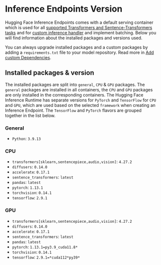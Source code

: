 # Inference Endpoints Version

Hugging Face Inference Endpoints comes with a default serving container which is used for all [supported Transformers and Sentence-Transformers tasks](/docs/inference-endpoints/supported_tasks) and for [custom inference handler](/docs/inference-endpoints/guides/custom_handler) and implement batching.
Below you will find information about the installed packages and versions used.

You can always upgrade installed packages and a custom packages by adding a `requirements.txt` file to your model repository. Read more in [Add custom Dependencies](/docs/inference-endpoints/guides/custom_dependencies).

## Installed packages & version

The installed packages are split into `general`, `CPU` & `GPU` packages. The `general` packages are installed in all containers, the `CPU` and `GPU` packages are only installed in the corresponding containers.
The Hugging Face Inference Runtime has separate versions for `PyTorch` and `TensorFlow` for `CPU` and `GPU`, which are used based on the selected `framework` when creating an Inference Endpoint. The `TensorFlow` and `PyTorch` flavors are grouped together in the list below.

### General

- `Python`: `3.9.13`

### CPU

- `transformers[sklearn,sentencepiece,audio,vision]`: `4.27.2`
- `diffusers`: `0.14.0`
- `accelerate`: `0.17.1`
- `sentence_transformers`: `latest`
- `pandas`: `latest`
- `pytorch`: `1.13.1`
- `torchvision`: `0.14.1`
- `tensorflow`: `2.9.1`

### GPU

- `transformers[sklearn,sentencepiece,audio,vision]`: `4.27.2`
- `diffusers`: `0.14.0`
- `accelerate`: `0.17.1`
- `sentence_transformers`: `latest`
- `pandas`: `latest`
- `pytorch`: `1.13.1=py3.9_cuda11.8*`
- `torchvision`: `0.14.1`
- `tensorflow`: `2.9.1=*cuda112*py39*`
